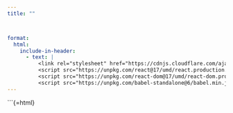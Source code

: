 ```yaml
---
title: ""



format:
  html:
    include-in-header:
      - text: |
          <link rel="stylesheet" href="https://cdnjs.cloudflare.com/ajax/libs/font-awesome/6.0.0/css/all.min.css">
          <script src="https://unpkg.com/react@17/umd/react.production.min.js"></script>
          <script src="https://unpkg.com/react-dom@17/umd/react-dom.production.min.js"></script>
          <script src="https://unpkg.com/babel-standalone@6/babel.min.js"></script>
---
```


```{=html}
<div id="react-root"></div>
<script type="text/babel">


const ProfilePage = () => {


     const { useState,useEffect } = React;

     
  const [userData, setUserData] = useState(null);
  const [isLoading, setIsLoading] = useState(true);
  const [error, setError] = useState(null);








const refreshToken = async () => {
  const storedRefreshToken = localStorage.getItem("refreshToken");
  
  if (!storedRefreshToken) {
    console.log("No refresh token found. Redirecting to login.");
    window.location.href = "/login.html";
    return null;
  }

  try {
    const response = await fetch("https://frenchwithkunal-cdf6ea3f88ce.herokuapp.com/api/v1/auth/refresh-token", {
      method: "POST",
      headers: {
        "Content-Type": "application/json",
      },
      body: JSON.stringify({ refreshToken: storedRefreshToken }),
    });

    if (!response.ok) {
      console.error("Refresh token failed. Redirecting to login.");
      localStorage.removeItem("accessToken");
      localStorage.removeItem("refreshToken");
      window.location.href = "/login.html";
      return null;
    }

    const data = await response.json();
    
    // Save new access token
    localStorage.setItem("accessToken", data.accessToken);
    return data.accessToken;
  } catch (error) {
    console.error("Error refreshing token:", error);
    localStorage.removeItem("accessToken");
    localStorage.removeItem("refreshToken");
    window.location.href = "/login.html";
    return null;
  }
};





const fetchWithAuth = async (url, options = {}) => {
  let accessToken = localStorage.getItem("accessToken");

  options.headers = {
    ...options.headers,
    Authorization: `Bearer ${accessToken}`,
    "Content-Type": "application/json",
  };

  let response = await fetch(url, options);

  if (response.status === 401) {
    console.log("Access token expired, attempting to refresh...");

    // Refresh token
    accessToken = await refreshToken();

    if (!accessToken) return null;

    options.headers.Authorization = `Bearer ${accessToken}`;
    response = await fetch(url, options);
  }

  return response.json();
};







const storedUser = localStorage.getItem('accessToken');
   
console.log(storedUser,"storedUser")

  const [user, setUser] = useState(null);



  useEffect(() => {
    const storedToken = localStorage.getItem('accessToken');
  const userNavElement = document.querySelector('.me-auto');

    if (storedToken) {
      
      const fetchData = async()=>{
const data = await fetchWithAuth("https://frenchwithkunal-cdf6ea3f88ce.herokuapp.com/api/v1/auth/me", {
      method: "POST",
    });

    if (data) {
      setUserData(data.data);
      updateNavbar(data)
      setIsLoading(false);
    } else {
      setError("Failed to load profile. Please log in again.");
      setIsLoading(false);
    }


      }
fetchData();




    }else{
  const loginNavItem = document.createElement('li');
 loginNavItem.classList.add('nav-item', 'user-nav-item');
      loginNavItem.innerHTML = `
        <a class="nav-link" href="/login.html">Login</a>
      `;
      userNavElement.appendChild(loginNavItem);
    
    } 

  }, []);


const updateNavbar = (userData) => {
  const userNavElement = document.querySelector('.me-auto');

    
    if (userData) {
      // Create a new list item for user navigation
      const userNavItem = document.createElement('li');
      userNavItem.classList.add('nav-item', 'dropdown', 'user-nav-item');
      
      userNavItem.innerHTML = `
        <a href="#" class="nav-link dropdown-toggle" data-bs-toggle="dropdown">
          ${userData.name || 'User Profile'}
        </a>
        <ul class="dropdown-menu dropdown-menu-end">
          <li><a class="dropdown-item" href="/profile.html">Profile</a></li>
          <li><hr class="dropdown-divider"></li>
          <li><a class="dropdown-item" href="#" id="logout-btn">Logout</a></li>
        </ul>
      `;
      
      // Add logout functionality
      userNavItem.querySelector('#logout-btn').addEventListener('click', (e) => {
        e.preventDefault();
        localStorage.removeItem('accessToken');
        localStorage.removeItem('refreshToken');
        setUser(null);
        updateNavbar(null);
        window.location.href = '/login.html'; // Redirect to login page
      });
      
      // Append the new user navigation item
      userNavElement.appendChild(userNavItem);
    } 
  
         
  
};









  useEffect(() => {
    const fetchUserProfile = async () => {
      const storedToken = localStorage.getItem('accessToken');
      
      if (!storedToken) {
        setError('No access token found. Please log in.');
        setIsLoading(false);
        return;
      }

      try {
     const data = await fetchWithAuth("https://frenchwithkunal-cdf6ea3f88ce.herokuapp.com/api/v1/auth/me", {
      method: "POST",
    });

    if (data) {
      setUserData(data.data);
      setIsLoading(false);
    } else {
      setError("Failed to load profile. Please log in again.");
      setIsLoading(false);
    }

      } catch (err) {
        setError(err.message);
        setIsLoading(false);
      }
    };

    fetchUserProfile();
  }, []);

  if (isLoading) {
    return (
      <div className="container mt-5 text-center">
        <div className="spinner-border" role="status">
          <span className="visually-hidden">Loading...</span>
        </div>
      </div>
    );
  }

  if (error) {
    return (
      <div className="container mt-5">
        <div className="alert alert-danger" role="alert">
          {error}
          <a href="/login.html" className="btn btn-primary ml-3">Log In</a>
        </div>
      </div>
    );
  }

  return (
    <div className="container mt-5">
      <div className="row">
        <div className="col-md-8 offset-md-2">
          <div className="card">
            <div className="card-header bg-primary text-white">
              <h2 className="mb-0">User Profile</h2>
            </div>
            <div className="card-body">
              <div className="row">
                <div className="col-md-4 text-center">
                  <i className="fas fa-user-circle fa-5x mb-3 text-muted"></i>
                </div>
                <div className="col-md-8">
                
                  <div className="profile-details">
                    <p><strong>Email:</strong> {userData.email}</p>
                    <p><strong>Customer ID:</strong> {userData.customerId}</p>
                    <p><strong>Account Created:</strong> {new Date(userData.createdAt).toLocaleDateString()}</p>
                  </div>
                </div>
              </div>
            </div>
            <div className="card-footer">
              <button 
                className="btn btn-danger" 
                onClick={() => {
                  localStorage.removeItem('accessToken');
        localStorage.removeItem('refreshToken');
                  window.location.href = '/login.html';
                }}
              >
                Logout
              </button>
            </div>
          </div>
        </div>
      </div>
    </div>
  );
};

ReactDOM.render(
  <ProfilePage />,
  document.getElementById('react-root')
);
</script>